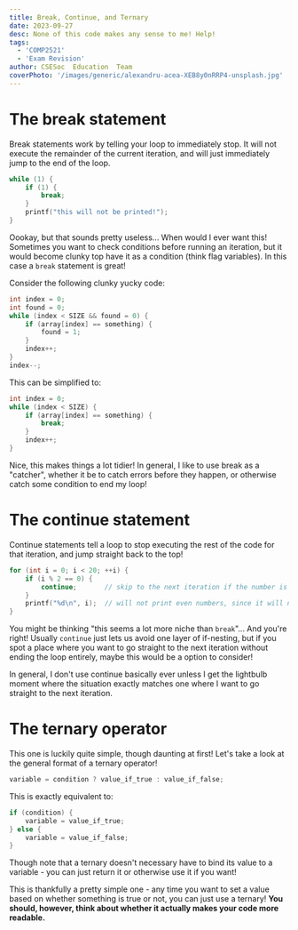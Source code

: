 ```yaml
---
title: Break, Continue, and Ternary
date: 2023-09-27
desc: None of this code makes any sense to me! Help!
tags:
  - 'COMP2521'
  - 'Exam Revision'
author: CSESoc  Education  Team
coverPhoto: '/images/generic/alexandru-acea-XEB8y0nRRP4-unsplash.jpg'
---
```


# The break statement

Break statements work by telling your loop to immediately stop. It will not execute the remainder of the current iteration, and will just immediately jump to the end of the loop.

```c
while (1) {
    if (1) {
        break;
    }
    printf("this will not be printed!");
}
```

Oookay, but that sounds pretty useless... When would I ever want this!
Sometimes you want to check conditions before running an iteration, but it would become clunky top have it as a condition (think flag variables). In this case a `break` statement is great!

Consider the following clunky yucky code:

```c
int index = 0;
int found = 0;
while (index < SIZE && found = 0) {
    if (array[index] == something) {
        found = 1;
    }
    index++;
}
index--;
```

This can be simplified to:

```c
int index = 0;
while (index < SIZE) {
    if (array[index] == something) {
        break;
    }
    index++;
}
```

Nice, this makes things a lot tidier!
In general, I like to use break as a "catcher", whether it be to catch errors before they happen, or otherwise catch some condition to end my loop!

# The continue statement

Continue statements tell a loop to stop executing the rest of the code for that iteration, and jump straight back to the top!

```c
for (int i = 0; i < 20; ++i) {
    if (i % 2 == 0) {
        continue;       // skip to the next iteration if the number is even
    }
    printf("%d\n", i);  // will not print even numbers, since it will not get to this point
}
```

You might be thinking "this seems a lot more niche than `break`"...
And you're right! Usually `continue` just lets us avoid one layer of if-nesting, but if you spot a place where you want to go straight to the next iteration without ending the loop entirely, maybe this would be a option to consider!

In general, I don't use continue basically ever unless I get the lightbulb moment where the situation exactly matches one where I want to go straight to the next iteration.

# The ternary operator

This one is luckily quite simple, though daunting at first! Let's take a look at the general format of a ternary operator!

```c
variable = condition ? value_if_true : value_if_false;
```

This is exactly equivalent to:

```c
if (condition) {
    variable = value_if_true;
} else {
    variable = value_if_false;
}
```

Though note that a ternary doesn't necessary have to bind its value to a variable - you can just return it or otherwise use it if you want!

This is thankfully a pretty simple one - any time you want to set a value based on whether something is true or not, you can just use a ternary! **You should, however, think about whether it actually makes your code more readable.**
